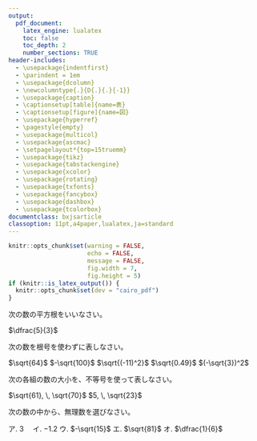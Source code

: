 ```yaml
---
output:
  pdf_document:
    latex_engine: lualatex
    toc: false
    toc_depth: 2
    number_sections: TRUE
header-includes:
  - \usepackage{indentfirst}
  - \parindent = 1em
  - \usepackage{dcolumn}
  - \newcolumntype{.}{D{.}{.}{-1}}
  - \usepackage{caption}
  - \captionsetup[table]{name=表}
  - \captionsetup[figure]{name=図}
  - \usepackage{hyperref}
  - \pagestyle{empty}
  - \usepackage{multicol}
  - \usepackage{ascmac}
  - \setpagelayout*{top=15truemm}
  - \usepackage{tikz}
  - \usepackage{tabstackengine}
  - \usepackage{xcolor}
  - \usepackage{rotating}
  - \usepackage{txfonts}
  - \usepackage{fancybox}
  - \usepackage{dashbox}
  - \usepackage{tcolorbox}
documentclass: bxjsarticle
classoption: 11pt,a4paper,lualatex,ja=standard
---
```


```r
knitr::opts_chunk$set(warning = FALSE, 
                      echo = FALSE, 
                      message = FALSE,
                      fig.width = 7,
                      fig.height = 5)
if (knitr::is_latex_output()) {
  knitr::opts_chunk$set(dev = "cairo_pdf")
}
```
\renewcommand{\thefootnote}{}
\newcounter{kaunta}
\renewcommand{\thekaunta}{\arabic{kaunta}}
\newcommand{\kaunta}{\refstepcounter{kaunta}%
\thekaunta}
\def\question{\noindent\fbox{\large\makebox[1em]{\text{\kaunta}}} \hspace{1pt}}
\newcounter{skaunta}
\renewcommand{\theskaunta}{\arabic{skaunta}}
\newcommand{\skaunta}{\refstepcounter{skaunta}%
\theskaunta}
\def\squestion{(\text{\skaunta})\hspace{2.5pt}}

\begin{flushleft}
\noindent
\large
基本の問題
\end{flushleft}

\begin{flushright}
名前（\hspace{50mm}）
\end{flushright}

\vspace{1mm}
\hrule

\question 次の数の平方根をいいなさい。

\squestion 6 \hspace{10mm} \squestion 36 \hspace{10mm} 
\squestion 400 \hspace{10mm} \squestion $\dfrac{5}{3}$

\vspace{15mm}

\setcounter{skaunta}{0}
\question 次の数を根号を使わずに表しなさい。

\squestion $\sqrt{64}$ \hspace{10mm} \squestion $-\sqrt{100}$ \hspace{10mm}
\squestion $\sqrt{(-11)^2}$ \hspace{10mm} \squestion $\sqrt{0.49}$ \hspace{10mm} \squestion $(-\sqrt{3})^2$

\vspace{20mm}

\setcounter{skaunta}{0}
\question 次の各組の数の大小を、不等号を使って表しなさい。

\squestion $\sqrt{61}, \, \sqrt{70}$ \hspace{15mm} 
\squestion $5, \, \sqrt{23}$

\vspace{15mm}

\question 次の数の中から、無理数を選びなさい。

ア. 3　\hspace{10mm} イ. $-1.2$ \hspace{10mm} ウ. $-\sqrt{15}$ \hspace{10mm}
エ. $\sqrt{81}$ \hspace{10mm} オ. $\dfrac{1}{6}$























